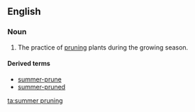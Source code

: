 ==English==
===Noun===
{{en-noun|head=[[summer]] [[pruning]]|-}}

#The practice of [[prune|pruning]] plants during the growing season.

====Derived terms====
*[[summer-prune]]<!--verb-->
*[[summer-pruned]]<!--adjective-->

[[ta:summer pruning]]